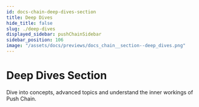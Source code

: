 ```yaml
---
id: docs-chain-deep-dives-section
title: Deep Dives
hide_title: false
slug: ./deep-dives
displayed_sidebar: pushChainSidebar
sidebar_position: 106
image: "/assets/docs/previews/docs_chain__section--deep_dives.png"
---
```


<head>
  <title>Deep Dives Section | Push Chain Docs</title>
</head>


<!-- Content Start -->

# Deep Dives Section

Dive into concepts, advanced topics and understand the inner workings of Push Chain.

<br />

<DocCardList />

